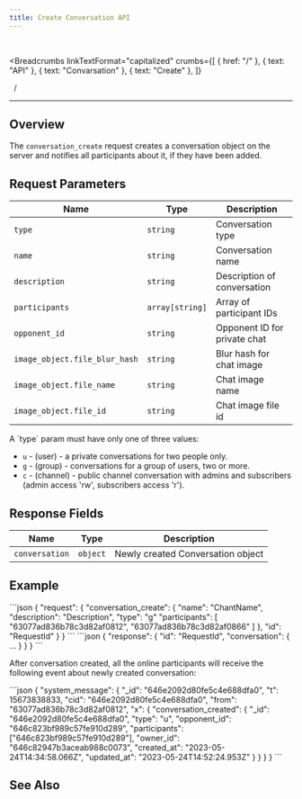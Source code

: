 ```yaml
---
title: Create Conversation API
---
```


<br />



<Breadcrumbs
  linkTextFormat="capitalized"
  crumbs={[
    { href: "/" },
    { text: "API" },
    { text: "Convarsation" },
    { text: "Create" },
  ]}
>
  <Icon slot="index" name="seti:powershell" />
  <span slot="separator">&nbsp;&nbsp;/&nbsp;</span>
</Breadcrumbs>

---


## Overview

> <Badge text="wss" variant="tip" size="large" />
> <Badge text="conversation_create" size="large" />

The `conversation_create` request creates a conversation object on the server and notifies all participants about it, if they have been added.

## Request Parameters

| Name                          | Type            | Description                  |
| ----------------------------- | --------------- | ---------------------------- |
| `type`                        | `string`        | Conversation type            |
| `name`                        | `string`        | Conversation name            |
| `description`                 | `string`        | Description of conversation  |
| `participants`                | `array[string]` | Array of participant IDs     |
| `opponent_id`                 | `string`        | Opponent ID for private chat |
| `image_object.file_blur_hash` | `string`        | Blur hash for chat image     |
| `image_object.file_name`      | `string`        | Chat image name              |
| `image_object.file_id`        | `string`        | Chat image file id           |

<Aside type="caution" title="Important">
A `type` param must have only one of three values:

- `u` - (user) - a private conversations for two people only.
- `g` - (group) - conversations for a group of users, two or more.
- `c` - (channel) - public channel conversation with admins and subscribers (admin access 'rw', subscribers access 'r').

</Aside>

## Response Fields

| Name           | Type     | Description                       |
| -------------- | -------- | --------------------------------- |
| `conversation` | `object` | Newly created Conversation object |

## Example

<Tabs>
  <TabItem label="Request">
```json
{
  "request": {
    "conversation_create": {
      "name": "ChantName",
      "description": "Description",
      "type": "g"
      "participants": [ "63077ad836b78c3d82af0812", "63077ad836b78c3d82af0866" ]
    },
    "id": "RequestId"
   }
}
```
  </TabItem>  
</Tabs>

<Tabs>
  <TabItem label="Response">
```json
{ "response": { "id": "RequestId", "conversation": { ... } } }
```
  </TabItem>  
</Tabs>

After conversation created, all the online participants will receive the following event about newly created conversation:

<Tabs>
  <TabItem label="Event">
```json
{
  "system_message": {
    "_id": "646e2092d80fe5c4e688dfa0",
    "t": 15673838833,
    "cid": "646e2092d80fe5c4e688dfa0",
    "from": "63077ad836b78c3d82af0812",
    "x": {
      "conversation_created": {
        "_id": "646e2092d80fe5c4e688dfa0",
        "type": "u",
        "opponent_id": "646c823bf989c57fe910d289",
        "participants": ["646c823bf989c57fe910d289"],
        "owner_id": "646c82947b3aceab988c0073",
        "created_at": "2023-05-24T14:34:58.066Z",
        "updated_at": "2023-05-24T14:52:24.953Z"
      }
    }
  }
}
```
  </TabItem>  
</Tabs>

## See Also

<LinkCard
  title="SAMA chat server API: Conversations"
  href="https://medium.com/sama-communications/sama-chat-server-api-conversations-1ae505b07d17"
  description="When we developed our API, we followed three rules: fast, confidential, and scalable. Each of these rules has a powerful force when we choose which messenger you will use. "
/>
<LinkCard
  title="DataBase Records"
  href="/deployment/db-records/"
  description="Collection of complete objects stored in the database."
/>

<script
  src="https://giscus.app/client.js"
  data-repo="SAMA-Communications/sama-server"
  data-repo-id="R_kgDOIBiYjA"
  data-category-id="DIC_kwDOIBiYjM4CuYYL"
  data-mapping="pathname"
  data-strict="0"
  data-reactions-enabled="1"
  data-emit-metadata="0"
  data-input-position="top"
  data-theme="transparent_dark"
  data-lang="en"
  data-loading="lazy"
  crossorigin="anonymous"
  async
></script>
